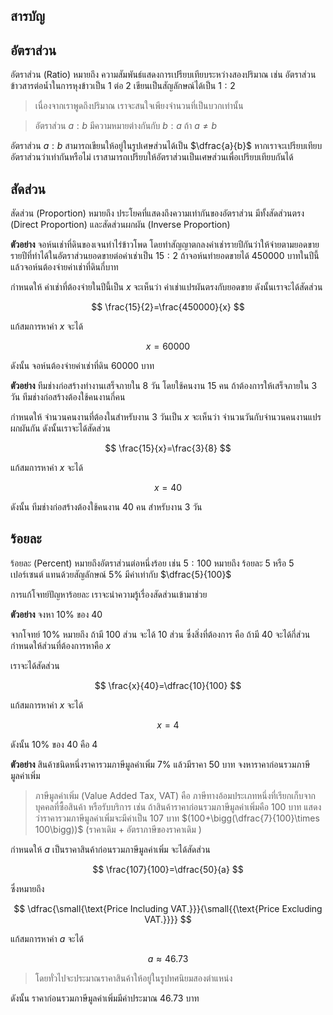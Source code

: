 ## สารบัญ

## อัตราส่วน

อัตราส่วน (Ratio) หมายถึง ความสัมพันธ์แสดงการเปรียบเทียบระหว่างสองปริมาณ เช่น อัตราส่วนข้าวสารต่อน้ำในการหุงข้าวเป็น $1$ ต่อ $2$ เขียนเป็นสัญลักษณ์ได้เป็น $1:2$

> เนื่องจากเราพูดถึงปริมาณ เราจะสนใจเพียงจำนวนที่เป็นบวกเท่านั้น

> อัตราส่วน $a:b$ มีความหมายต่างกันกับ $b:a$ ถ้า $a\ne b$

อัตราส่วน $a:b$ สามารถเขียนให้อยู่ในรูปเศษส่วนได้เป็น $\dfrac{a}{b}$
หากเราจะเปรียบเทียบอัตราส่วนว่าเท่ากันหรือไม่ เราสามารถเปรียบให้อัตราส่วนเป็นเศษส่วนเพื่อเปรียบเทียบกันได้

## สัดส่วน

สัดส่วน (Proportion) หมายถึง ประโยคที่แสดงถึงความเท่ากันของอัตราส่วน มีทั้งสัดส่วนตรง (Direct Proportion) และสัดส่วนผกผัน (Inverse Proportion)

**ตัวอย่าง** จอห์นเช่าที่ดินของเจนทำไร่ข้าวโพด โดยทำสัญญาตกลงค่าเช่ารายปีกันว่าให้จ่ายตามยอดขายรายปีที่ทำได้ในอัตราส่วนยอดขายต่อค่าเช่าเป็น $15:2$ ถ้าจอห์นทำยอดขายได้ $450000$ บาทในปีนี้ แล้วจอห์นต้องจ่ายค่าเช่าที่ดินกี่บาท

กำหนดให้ ค่าเช่าที่ต้องจ่ายในปีนี้เป็น $x$
จะเห็นว่า ค่าเช่าแปรผันตรงกับยอดขาย ดังนั้นเราจะได้สัดส่วน

$$
\frac{15}{2}=\frac{450000}{x}
$$

แก้สมการหาค่า $x$ จะได้

$$
x = 60000
$$

ดังนั้น จอห์นต้องจ่ายค่าเช่าที่ดิน $60000$ บาท

**ตัวอย่าง** ทีมช่างก่อสร้างทำงานเสร็จภายใน $8$ วัน โดยใช้คนงาน $15$ คน ถ้าต้องการให้เสร็จภายใน $3$ วัน ทีมช่างก่อสร้างต้องใช้คนงานกี่คน

กำหนดให้ จำนวนคนงานที่ต้องในสำหรับงาน $3$ วันเป็น $x$
จะเห็นว่า จำนวนวันกับจำนวนคนงานแปรผกผันกัน ดังนั้นเราจะได้สัดส่วน

$$
\frac{15}{x}=\frac{3}{8}
$$

แก้สมการหาค่า $x$ จะได้

$$
x = 40
$$

ดังนั้น ทีมช่างก่อสร้างต้องใช้คนงาน $40$ คน สำหรับงาน $3$ วัน

## ร้อยละ

ร้อยละ (Percent) หมายถึงอัตราส่วนต่อหนึ่งร้อย เช่น $5:100$ หมายถึง ร้อยละ $5$ หรือ $5$ เปอร์เซนต์ แทนด้วยสัญลักษณ์ $5\%$ มีค่าเท่ากับ $\dfrac{5}{100}$

การแก้โจทย์ปัญหาร้อยละ เราจะนำความรู้เรื่องสัดส่วนเข้ามาช่วย

**ตัวอย่าง** จงหา $10\%$ ของ $40$

จากโจทย์ $10\%$ หมายถึง ถ้ามี $100$ ส่วน จะได้ $10$ ส่วน
ซึ่งสิ่งที่ต้องการ คือ ถ้ามี $40$ จะได้กี่ส่วน
กำหนดให้ส่วนที่ต้องการหาคือ $x$

เราจะได้สัดส่วน

$$
\frac{x}{40}=\dfrac{10}{100}
$$

แก้สมการหาค่า $x$ จะได้

$$
x=4
$$

ดังนั้น $10\%$ ของ $40$ คือ $4$

**ตัวอย่าง** สินค้าชนิดหนึ่งราคารวมภาษีมูลค่าเพิ่ม $7\%$ แล้วมีราคา $50$ บาท จงหาราคาก่อนรวมภาษีมูลค่าเพิ่ม

> ภาษีมูลค่าเพิ่ม (Value Added Tax, VAT) คือ ภาษีทางอ้อมประเภทหนึ่งที่เรียกเก็บจากบุคคลที่ซื้อสินค้า หรือรับบริการ เช่น ถ้าสินค้าราคาก่อนรวมภาษีมูลค่าเพิ่มคือ $100$ บาท แสดงว่าราคารวมภาษีมูลค่าเพิ่มจะมีค่าเป็น $107$ บาท $(100+\bigg(\dfrac{7}{100}\times 100\bigg))$ (ราคาเดิม $+$ อัตราภาษีของราคาเดิม )

กำหนดให้ $a$ เป็นราคาสินค้าก่อนรวมภาษีมูลค่าเพิ่ม
จะได้สัดส่วน

$$
\frac{107}{100}=\dfrac{50}{a}
$$

ซึ่งหมายถึง

$$
\dfrac{\small{\text{Price Including VAT.}}}{\small{{\text{Price Excluding VAT.}}}}
$$

แก้สมการหาค่า $a$ จะได้

$$
a\approx 46.73
$$

> โดยทั่วไปจะประมาณราคาสินค้าให้อยู่ในรูปทศนิยมสองตำแหน่ง

ดังนั้น ราคาก่อนรวมภาษีมูลค่าเพิ่มมีค่าประมาณ $46.73$ บาท
